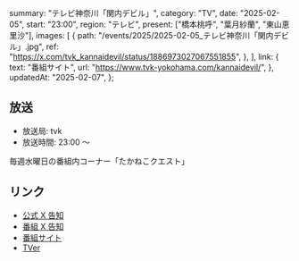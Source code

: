   summary: "テレビ神奈川「関内デビル」",
  category: "TV",
  date: "2025-02-05",
  start: "23:00",
  region: "テレビ",
  present: ["橋本桃呼", "葉月紗蘭", "東山恵里沙"],
  images: [
    {
      path: "/events/2025/2025-02-05_テレビ神奈川「関内デビル」.jpg",
      ref: "https://x.com/tvk_kannaidevil/status/1886973027067551855",
    },
  ],
  link: {
    text: "番組サイト",
    url: "https://www.tvk-yokohama.com/kannaidevil/",
  },
  updatedAt: "2025-02-07",
};

## 放送

- 放送局: tvk
- 放送時間: 23:00 〜

毎週水曜日の番組内コーナー「たかねこクエスト」

## リンク

- [公式 X 告知](https://x.com/takanenofficial/status/1887124029062193189)
- [番組 X 告知](https://x.com/tvk_kannaidevil/status/1886973027067551855)
- [番組サイト](https://www.tvk-yokohama.com/kannaidevil/)
- [TVer](https://tver.jp/series/srehapgls0)
